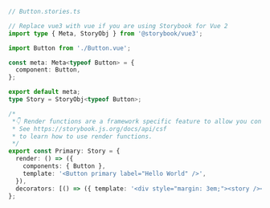 ```ts
// Button.stories.ts

// Replace vue3 with vue if you are using Storybook for Vue 2
import type { Meta, StoryObj } from '@storybook/vue3';

import Button from './Button.vue';

const meta: Meta<typeof Button> = {
  component: Button,
};

export default meta;
type Story = StoryObj<typeof Button>;

/*
 *👇 Render functions are a framework specific feature to allow you control on how the component renders.
 * See https://storybook.js.org/docs/api/csf
 * to learn how to use render functions.
 */
export const Primary: Story = {
  render: () => ({
    components: { Button },
    template: '<Button primary label="Hello World" />',
  }),
  decorators: [() => ({ template: '<div style="margin: 3em;"><story /></div>' })],
};
```
